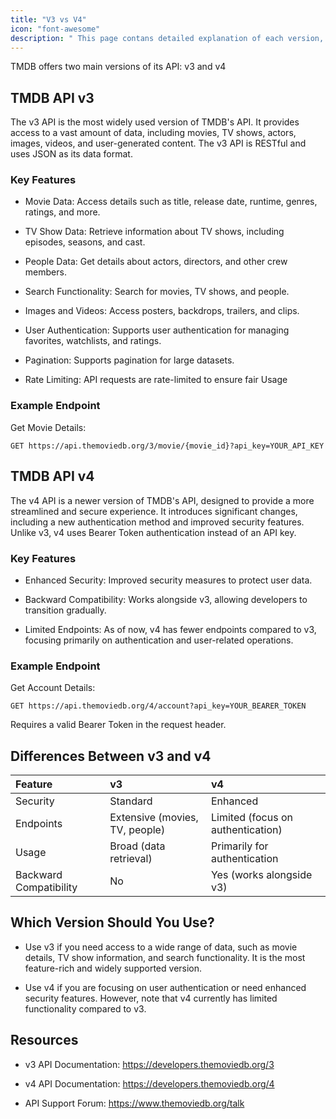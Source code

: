 ```yaml
---
title: "V3 vs V4"
icon: "font-awesome"
description: " This page contans detailed explanation of each version, their features, and the differences between them."
---
```


TMDB offers two main versions of its API: v3 and v4

## TMDB API v3

The v3 API is the most widely used version of TMDB's API. It provides access to a vast amount of data, including movies, TV shows, actors, images, videos, and user-generated content. The v3 API is RESTful and uses JSON as its data format.

### Key Features

- Movie Data: Access details such as title, release date, runtime, genres, ratings, and more.

- TV Show Data: Retrieve information about TV shows, including episodes, seasons, and cast.

- People Data: Get details about actors, directors, and other crew members.

- Search Functionality: Search for movies, TV shows, and people.

- Images and Videos: Access posters, backdrops, trailers, and clips.

- User Authentication: Supports user authentication for managing favorites, watchlists, and ratings.

- Pagination: Supports pagination for large datasets.

- Rate Limiting: API requests are rate-limited to ensure fair Usage

### Example Endpoint

Get Movie Details:

```
GET https://api.themoviedb.org/3/movie/{movie_id}?api_key=YOUR_API_KEY
```

## TMDB API v4

The v4 API is a newer version of TMDB's API, designed to provide a more streamlined and secure experience. It introduces significant changes, including a new authentication method and improved security features. Unlike v3, v4 uses Bearer Token authentication instead of an API key.

### Key Features

- Enhanced Security: Improved security measures to protect user data.

- Backward Compatibility: Works alongside v3, allowing developers to transition gradually.

- Limited Endpoints: As of now, v4 has fewer endpoints compared to v3, focusing primarily on authentication and user-related operations.

### Example Endpoint

Get Account Details:

```
GET https://api.themoviedb.org/4/account?api_key=YOUR_BEARER_TOKEN
```

<Note>Requires a valid Bearer Token in the request header.</Note>

## Differences Between v3 and v4

| Feature                | v3                             | v4                                |
| :--------------------- | :----------------------------- | :-------------------------------- |
| Security               | Standard                       | Enhanced                          |
| Endpoints              | Extensive (movies, TV, people) | Limited (focus on authentication) |
| Usage                  | Broad (data retrieval)         | Primarily for authentication      |
| Backward Compatibility | No                             | Yes (works alongside v3)          |

## Which Version Should You Use?

- Use v3 if you need access to a wide range of data, such as movie details, TV show information, and search functionality. It is the most feature-rich and widely supported version.

- Use v4 if you are focusing on user authentication or need enhanced security features. However, note that v4 currently has limited functionality compared to v3.

## Resources

- v3 API Documentation: https://developers.themoviedb.org/3

- v4 API Documentation: https://developers.themoviedb.org/4

- API Support Forum: https://www.themoviedb.org/talk
